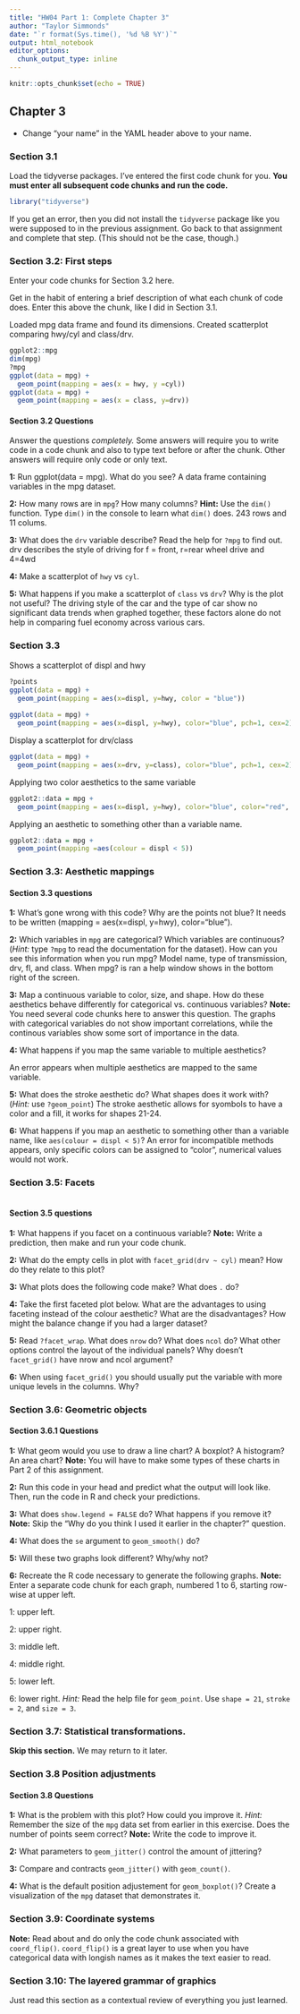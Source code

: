 ```yaml
---
title: "HW04 Part 1: Complete Chapter 3"
author: "Taylor Simmonds"
date: "`r format(Sys.time(), '%d %B %Y')`"
output: html_notebook
editor_options: 
  chunk_output_type: inline
---
```


```r
knitr::opts_chunk$set(echo = TRUE)
```

## Chapter 3

- Change "your name" in the YAML header above to your name.

### Section 3.1

Load the tidyverse packages. I've entered the first code chunk for you. **You must enter all subsequent code chunks and run the code.** 

```r
library("tidyverse")
```

If you get an error, then you did not install the `tidyverse` package like you were supposed to in the previous assignment. Go back to that assignment and complete that step. (This should not be the case, though.)

### Section 3.2: First steps

Enter your code chunks for Section 3.2 here.

Get in the habit of entering a brief description of what each chunk of code does. Enter this above the chunk, like I did in Section 3.1.

Loaded mpg data frame and found its dimensions. Created scatterplot comparing hwy/cyl and class/drv.
```r
ggplot2::mpg
dim(mpg)
?mpg
ggplot(data = mpg) +
  geom_point(mapping = aes(x = hwy, y =cyl))
ggplot(data = mpg) +
  geom_point(mapping = aes(x = class, y=drv))
```


#### Section 3.2 Questions

Answer the questions *completely.* Some answers will require you to write code in a code chunk and also to type text before or after the chunk. Other answers will require only code or only text. 

**1:** Run ggplot(data = mpg). What do you see?
A data frame containing variables in the mpg dataset.

**2:** How many rows are in `mpg`? How many columns? **Hint:** Use the `dim()` function. Type `dim()` in the console to learn what `dim()` does.
243 rows and 11 colums.

**3:** What does the `drv` variable describe? Read the help for `?mpg` to find out.
drv describes the style of driving for f = front, r=rear wheel drive and 4=4wd 

**4:** Make a scatterplot of `hwy` vs `cyl`.


**5:** What happens if you make a scatterplot of `class` vs `drv`? Why is the plot not useful?
The driving style of the car and the type of car show no significant data trends when graphed together, these factors alone do not help in comparing fuel economy across various cars.


### Section 3.3 
Shows a scatterplot of displ and hwy
```r
?points
ggplot(data = mpg) +
  geom_point(mapping = aes(x=displ, y=hwy, color = "blue"))
 
ggplot(data = mpg) +
  geom_point(mapping = aes(x=displ, y=hwy), color="blue", pch=1, cex=2)
```
Display a scatterplot for drv/class
```r
ggplot(data = mpg) +
  geom_point(mapping = aes(x=drv, y=class), color="blue", pch=1, cex=2)
```
Applying two color aesthetics to the same variable
```r
ggplot2::data = mpg +
  geom_point(mapping = aes(x=displ, y=hwy), color="blue", color="red", pch=1, cex=2)
```
Applying an aesthetic to something other than a variable name.
```r
ggplot2::data = mpg +
  geom_point(mapping =aes(colour = displ < 5))
```

### Section 3.3: Aesthetic mappings

#### Section 3.3 questions

**1:** What’s gone wrong with this code? Why are the points not blue?
It needs to be written (mapping = aes(x=displ, y=hwy), color="blue"). 

**2:** Which variables in `mpg` are categorical? Which variables are continuous? (*Hint:* type `?mpg` to read the documentation for the dataset). How can you see this information when you run mpg?
Model name, type of transmission, drv, fl, and class. When mpg? is ran a help window shows in the bottom right of the screen. 

**3:** Map a continuous variable to color, size, and shape. How do these aesthetics behave differently for categorical vs. continuous variables? **Note:** You need several code chunks here to answer this question.
The graphs with categorical variables do not show important correlations, while the continous variables show some sort of importance in the data.

**4:** What happens if you map the same variable to multiple aesthetics?

An error appears when multiple aesthetics are mapped to the same variable.

**5:** What does the stroke aesthetic do? What shapes does it work with? (*Hint:* use `?geom_point`)
The stroke aesthetic allows for syombols to have a color and a fill, it works for shapes 21-24.


**6:** What happens if you map an aesthetic to something other than a variable name, like `aes(colour = displ < 5)`?
An error for incompatible methods appears, only specific colors can be assigned to "color", numerical values would not work.

### Section 3.5: Facets

```r

```


#### Section 3.5 questions

**1:** What happens if you facet on a continuous variable? **Note:** Write a prediction, then make and run your code chunk.



**2:** What do the empty cells in plot with `facet_grid(drv ~ cyl)` mean? How do they relate to this plot?



**3:** What plots does the following code make? What does `.` do?



**4:** Take the first faceted plot below. What are the advantages to using faceting instead of the colour aesthetic? What are the disadvantages? How might the balance change if you had a larger dataset?



**5:** Read `?facet_wrap`. What does `nrow` do? What does `ncol` do? What other options control the layout of the individual panels? Why doesn’t `facet_grid()` have nrow and ncol argument?


**6:** When using `facet_grid()` you should usually put the variable with more unique levels in the columns. Why?

### Section 3.6: Geometric objects



#### Section 3.6.1 Questions

**1:** What geom would you use to draw a line chart? A boxplot? A histogram? An area chart? **Note:** You will have to make some types of these charts in Part 2 of this assignment.


**2:** Run this code in your head and predict what the output will look like. Then, run the code in R and check your predictions.



**3:** What does `show.legend = FALSE` do? What happens if you remove it?
**Note:** Skip the "Why do you think I used it earlier in the chapter?" question.


**4:** What does the `se` argument to `geom_smooth()` do?


**5:** Will these two graphs look different? Why/why not?


**6:** Recreate the R code necessary to generate the following graphs. **Note:** Enter a separate code chunk for each graph, numbered 1 to 6, starting row-wise at upper left. 

1: upper left.


2: upper right.


3: middle left.


4: middle right.


5: lower left.


6: lower right. *Hint:* Read the help file for `geom_point`. Use `shape = 21`, `stroke = 2`, and `size = 3`.

### Section 3.7: Statistical transformations.

**Skip this section.** We may return to it later.


### Section 3.8 Position adjustments


#### Section 3.8 Questions

**1:** What is the problem with this plot? How could you improve it. *Hint:* Remember the size of the `mpg` data set from earlier in this exercise. Does the number of points seem correct? **Note:** Write the code to improve it. 


**2:** What parameters to `geom_jitter()` control the amount of jittering?


**3:** Compare and contracts `geom_jitter()` with `geom_count()`.


**4:** What is the default position adjustement for `geom_boxplot()`? Create a visualization of the `mpg` dataset that demonstrates it.


### Section 3.9: Coordinate systems

**Note:** Read about and do only the code chunk associated with `coord_flip()`. `coord_flip()` is a great layer to use when you have categorical data with longish names as it makes the text easier to read.

### Section 3.10: The layered grammar of graphics

Just read this section as a contextual review of everything you just learned.


